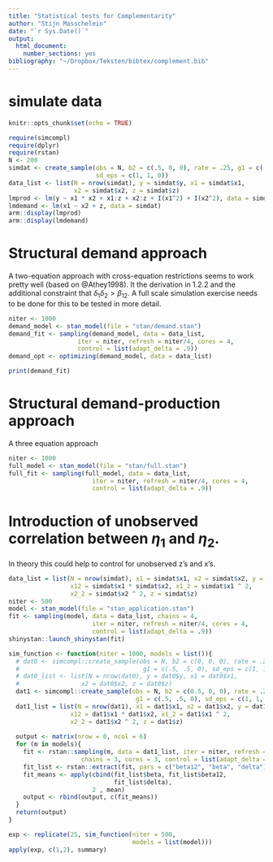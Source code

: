 ```yaml
---
title: "Statistical tests for Complementarity"
author: "Stijn Masschelein"
date: "`r Sys.Date()`"
output: 
  html_document: 
    number_sections: yes
bibliography: "~/Dropbox/Teksten/bibtex/complement.bib"
---
```


# simulate data

```r
knitr::opts_chunk$set(echo = TRUE)
```

```r
require(simcompl)
require(dplyr)
require(rstan)
N <- 200
simdat <- create_sample(obs = N, b2 = c(.5, 0, 0), rate = .25, g1 = c(.5, .5, 0),
                        sd_eps = c(1, 1, 0))
data_list <- list(N = nrow(simdat), y = simdat$y, x1 = simdat$x1, 
                  x2 = simdat$x2, z = simdat$z)
lmprod <- lm(y ~ x1 * x2 + x1:z + x2:z + I(x1^2) + I(x2^2), data = simdat)
lmdemand <- lm(x1 ~ x2 + z, data = simdat)
arm::display(lmprod)
arm::display(lmdemand)
```

# Structural demand approach

A two-equation approach with cross-equation restrictions seems to work pretty
well (based on @Athey1998). It the derivation in 1.2.2 and the additional 
constraint that $\delta_1 \delta_2 > \beta_{12}$.  A full scale simulation 
exercise needs to be done for this to be tested in more detail.

```r
niter <- 1000
demand_model <- stan_model(file = "stan/demand.stan")
demand_fit <- sampling(demand_model, data = data_list, 
                   iter = niter, refresh = niter/4, cores = 4, 
                   control = list(adapt_delta = .9))
demand_opt <- optimizing(demand_model, data = data_list)
```
```r
print(demand_fit)
```

# Structural demand-production approach

A three equation approach

```r
niter <- 1000
full_model <- stan_model(file = "stan/full.stan")
full_fit <- sampling(full_model, data = data_list,
                       iter = niter, refresh = niter/4, cores = 4,
                       control = list(adapt_delta = .9))
```

# Introduction of unobserved correlation between $\eta_1$ and $\eta_2$. 

In theory this could help to control for unobserved z's and x's. 
```r
data_list = list(N = nrow(simdat), x1 = simdat$x1, x2 = simdat$x2, y = simdat$y,
                 x12 = simdat$x1 * simdat$x2, x1_2 = simdat$x1 ^ 2, 
                 x2_2 = simdat$x2 ^ 2, z = simdat$z)
niter <- 500
model <- stan_model(file = "stan_application.stan")
fit <- sampling(model, data = data_list, chains = 4,
                       iter = niter, refresh = niter/4, cores = 4,
                       control = list(adapt_delta = .9))
shinystan::launch_shinystan(fit)
```

```r
sim_function <- function(niter = 1000, models = list()){
  # dat0 <- simcompl::create_sample(obs = N, b2 = c(0, 0, 0), rate = .25, 
  #                                  g1 = c(.5, .5, 0), sd_eps = c(1, 1, 0))
  # dat0_list <- list(N = nrow(dat0), y = dat0$y, x1 = dat0$x1, 
  #                 x2 = dat0$x2, z = dat0$z)
  dat1 <- simcompl::create_sample(obs = N, b2 = c(0.5, 0, 0), rate = .25, 
                                   g1 = c(.5, .5, 0), sd_eps = c(1, 1, 0))
  dat1_list = list(N = nrow(dat1), x1 = dat1$x1, x2 = dat1$x2, y = dat1$y,
                 x12 = dat1$x1 * dat1$x2, x1_2 = dat1$x1 ^ 2, 
                 x2_2 = dat1$x2 ^ 2, z = dat1$z)
  
  output <- matrix(nrow = 0, ncol = 6)
  for (m in models){
    fit <- rstan::sampling(m, data = dat1_list, iter = niter, refresh = niter/4,
                    chains = 3, cores = 3, control = list(adapt_delta = .9)) 
    fit_list <- rstan::extract(fit, pars = c("beta12", "beta", "delta"))
    fit_means <- apply(cbind(fit_list$beta, fit_list$beta12,
                             fit_list$delta),
                       2 , mean)
    output <- rbind(output, c(fit_means))
  }
  return(output)
}

exp <- replicate(25, sim_function(niter = 500, 
                                  models = list(model)))
apply(exp, c(1,2), summary)

```

